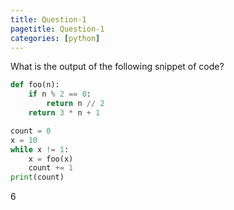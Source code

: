 ```yaml
---
title: Question-1
pagetitle: Question-1
categories: [python]
---
```


What is the output of the following snippet of code?

```python
def foo(n):
    if n % 2 == 0:
        return n // 2
    return 3 * n + 1

count = 0
x = 10
while x != 1:
    x = foo(x)
    count += 1
print(count)
```

::: {.callout-note title="Answer" collapse=true}

$6$

:::